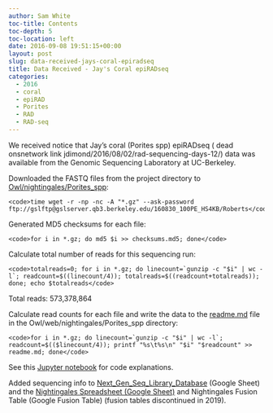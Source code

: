 ```yaml
---
author: Sam White
toc-title: Contents
toc-depth: 5
toc-location: left
date: 2016-09-08 19:51:15+00:00
layout: post
slug: data-received-jays-coral-epiradseq
title: Data Received - Jay's Coral epiRADseq
categories:
  - 2016
  - coral
  - epiRAD
  - Porites
  - RAD
  - RAD-seq
---
```


We received notice that Jay's coral (Porites spp) epiRADseq ( dead onsnetwork link jdimond/2016/08/02/rad-sequencing-days-12/) data was available from the Genomic Sequencing Laboratory at UC-Berkeley.

Downloaded the FASTQ files from the project directory to [Owl/nightingales/Porites_spp](https://owl.fish.washington.edu/nightingales/Porites_spp/):


    
    <code>time wget -r -np -nc -A "*.gz" --ask-password ftp://gslftp@gslserver.qb3.berkeley.edu/160830_100PE_HS4KB/Roberts</code>





Generated MD5 checksums for each file:


    
    <code>for i in *.gz; do md5 $i >> checksums.md5; done</code>







Calculate total number of reads for this sequencing run:


    
    <code>totalreads=0; for i in *.gz; do linecount=`gunzip -c "$i" | wc -l`; readcount=$((linecount/4)); totalreads=$((readcount+totalreads)); done; echo $totalreads</code>



Total reads: 573,378,864





Calculate read counts for each file and write the data to the [readme.md](https://owl.fish.washington.edu/nightingales/Porites_spp/readme.md) file in the Owl/web/nightingales/Porites_spp directory:


    
    <code>for i in *.gz; do linecount=`gunzip -c "$i" | wc -l`; readcount=$(($linecount/4)); printf "%s\t%s\n" "$i" "$readcount" >> readme.md; done</code>





See this [Jupyter notebook](https://github.com/sr320/LabDocs/blob/master/jupyter_nbs/sam/20160314_Olurida_GBS_data_management.ipynb) for code explanations.



Added sequencing info to [Next_Gen_Seq_Library_Database](https://docs.google.com/spreadsheets/d/1r4twxfBHpWfQoznbn2dAQhgMvmlZvQqW9I2_uVZX_aU/edit?usp=sharing) (Google Sheet) and the [Nightingales Spreadsheet (Google Sheet)](https://docs.google.com/spreadsheets/d/1_XqIOPVHSBVGscnjzDSWUeRL7HUHXfaHxVzec-I-8Xk/edit?usp=sharing) and Nightingales Fusion Table (Google Fusion Table) (fusion tables discontinued in 2019).
